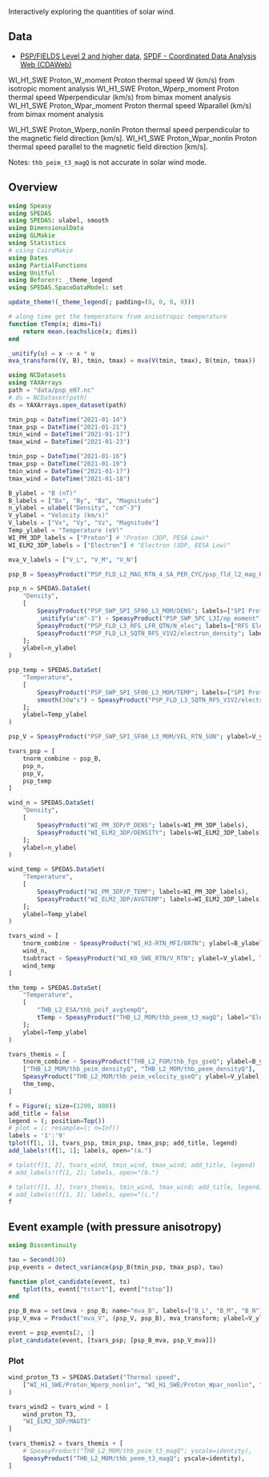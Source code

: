 Interactively exploring the quantities of solar wind.

## Data

- [PSP/FIELDS Level 2 and higher data](https://fields.ssl.berkeley.edu/data/), [SPDF - Coordinated Data Analysis Web (CDAWeb)](https://cdaweb.gsfc.nasa.gov/cgi-bin/eval2.cgi?dataset=PSP_FLD_L2_MAG_RTN&index=sp_phys)

WI_H1_SWE	Proton_W_moment	        Proton thermal speed W (km/s) from isotropic moment analysis
WI_H1_SWE	Proton_Wperp_moment 	Proton thermal speed Wperpendicular (km/s) from bimax moment analysis
WI_H1_SWE	Proton_Wpar_moment	    Proton thermal speed Wparallel (km/s) from bimax moment analysis

WI_H1_SWE	Proton_Wperp_nonlin	    Proton thermal speed perpendicular to the magnetic field direction [km/s].
WI_H1_SWE	Proton_Wpar_nonlin	    Proton thermal speed parallel to the magnetic field direction [km/s].

Notes: `thb_peim_t3_magQ` is not accurate in solar wind mode.

## Overview

```julia
using Speasy
using SPEDAS
using SPEDAS: ulabel, smooth
using DimensionalData
using GLMakie
using Statistics
# using CairoMakie
using Dates
using PartialFunctions
using Unitful
using Beforerr: _theme_legend
using SPEDAS.SpaceDataModel: set

update_theme!(_theme_legend(; padding=(0, 0, 0, 0)))
```

```julia
# along time get the temperature from anisotropic temperature
function tTemp(x; dims=Ti)
    return mean.(eachslice(x; dims))
end

_unitify(u) = x -> x * u
mva_transform((V, B), tmin, tmax) = mva(V(tmin, tmax), B(tmin, tmax))
```



```julia
using NCDatasets
using YAXArrays
path = "data/psp_e07.nc"
# ds = NCDataset(path)
ds = YAXArrays.open_dataset(path)
```

```julia
tmin_psp = DateTime("2021-01-14")
tmax_psp = DateTime("2021-01-21")
tmin_wind = DateTime("2021-01-17")
tmax_wind = DateTime("2021-01-23")

tmin_psp = DateTime("2021-01-16")
tmax_psp = DateTime("2021-01-19")
tmin_wind = DateTime("2021-01-17")
tmax_wind = DateTime("2021-01-18")

B_ylabel = "B (nT)"
B_labels = ["Bx", "By", "Bz", "Magnitude"]
n_ylabel = ulabel("Density", "cm^-3")
V_ylabel = "Velocity (km/s)"
V_labels = ["Vx", "Vy", "Vz", "Magnitude"]
Temp_ylabel = "Temperature (eV)"
WI_PM_3DP_labels = ["Proton"] # "Proton (3DP, PESA Low)"
WI_ELM2_3DP_labels = ["Electron"] # "Electron (3DP, EESA Low)"

mva_V_labels = ["V_L", "V_M", "V_N"]
```

```julia
psp_B = SpeasyProduct("PSP_FLD_L2_MAG_RTN_4_SA_PER_CYC/psp_fld_l2_mag_RTN_4_Sa_per_Cyc"; ylabel=B_ylabel, labels=B_labels)

psp_n = SPEDAS.DataSet(
    "Density",
    [
        SpeasyProduct("PSP_SWP_SPI_SF00_L3_MOM/DENS"; labels=["SPI Proton"]),
        _unitify(u"cm^-3") ∘ SpeasyProduct("PSP_SWP_SPC_L3I/np_moment"; labels=["SPC Proton"]),
        SpeasyProduct("PSP_FLD_L3_RFS_LFR_QTN/N_elec"; labels=["RFS Electron"]),
        SpeasyProduct("PSP_FLD_L3_SQTN_RFS_V1V2/electron_density"; labels=["SQTN Electron"])
    ];
    ylabel=n_ylabel
)

psp_temp = SPEDAS.DataSet(
    "Temperature",
    [
        SpeasyProduct("PSP_SWP_SPI_SF00_L3_MOM/TEMP"; labels=["SPI Proton"]),
        smooth(30u"s") ∘ SpeasyProduct("PSP_FLD_L3_SQTN_RFS_V1V2/electron_core_temperature"; labels=["SQTN Electron core"]),
    ];
    ylabel=Temp_ylabel
)

psp_V = SpeasyProduct("PSP_SWP_SPI_SF00_L3_MOM/VEL_RTN_SUN"; ylabel=V_ylabel, labels=V_labels)

tvars_psp = [
    tnorm_combine ∘ psp_B,
    psp_n,
    psp_V,
    psp_temp
]
```

```julia
wind_n = SPEDAS.DataSet(
    "Density",
    [
        SpeasyProduct("WI_PM_3DP/P_DENS"; labels=WI_PM_3DP_labels),
        SpeasyProduct("WI_ELM2_3DP/DENSITY"; labels=WI_ELM2_3DP_labels)
    ];
    ylabel=n_ylabel
)

wind_temp = SPEDAS.DataSet(
    "Temperature",
    [
        SpeasyProduct("WI_PM_3DP/P_TEMP"; labels=WI_PM_3DP_labels),
        SpeasyProduct("WI_ELM2_3DP/AVGTEMP"; labels=WI_ELM2_3DP_labels),
    ];
    ylabel=Temp_ylabel
)

tvars_wind = [
    tnorm_combine ∘ SpeasyProduct("WI_H3-RTN_MFI/BRTN"; ylabel=B_ylabel, labels=B_labels),
    wind_n,
    tsubtract ∘ SpeasyProduct("WI_K0_SWE_RTN/V_RTN"; ylabel=V_ylabel, labels=V_labels),
    wind_temp
]
```

```julia
thm_temp = SPEDAS.DataSet(
    "Temperature",
    [
        "THB_L2_ESA/thb_peif_avgtempQ",
        tTemp ∘ SpeasyProduct("THB_L2_MOM/thb_peem_t3_magQ"; label="Electron")
    ];
    ylabel=Temp_ylabel
)

tvars_themis = [
    tnorm_combine ∘ SpeasyProduct("THB_L2_FGM/thb_fgs_gseQ"; ylabel=B_ylabel, labels=B_labels),
    ["THB_L2_MOM/thb_peim_densityQ", "THB_L2_MOM/thb_peem_densityQ"],
    SpeasyProduct("THB_L2_MOM/thb_peim_velocity_gseQ"; ylabel=V_ylabel, labels=V_labels),
    thm_temp,
]
```

```julia
f = Figure(; size=(1200, 800))
add_title = false
legend = (; position=Top())
# plot = (; resample=(; n=Inf))
labels = '1':'9'
tplot(f[1, 1], tvars_psp, tmin_psp, tmax_psp; add_title, legend)
add_labels!(f[1, 1]; labels, open="(a.")

# tplot(f[1, 2], tvars_wind, tmin_wind, tmax_wind; add_title, legend)
# add_labels!(f[1, 2]; labels, open="(b.")

# tplot(f[1, 3], tvars_themis, tmin_wind, tmax_wind; add_title, legend)
# add_labels!(f[1, 3]; labels, open="(c.")
f
```

## Event example (with pressure anisotropy)

```julia
using Discontinuity

tau = Second(30)
psp_events = detect_variance(psp_B(tmin_psp, tmax_psp), tau)
```

```julia
function plot_candidate(event, ts)
    tplot(ts, event["tstart"], event["tstop"])
end

psp_B_mva = set(mva ∘ psp_B; name="mva_B", labels=["B_L", "B_M", "B_N"])
psp_V_mva = Product("mva_V", (psp_V, psp_B), mva_transform; ylabel=V_ylabel, labels=mva_V_labels)

event = psp_events[2, :]
plot_candidate(event, [tvars_psp; [psp_B_mva, psp_V_mva]])
```

### Plot

```julia
wind_proton_T3 = SPEDAS.DataSet("Thermal speed",
    ["WI_H1_SWE/Proton_Wperp_nonlin", "WI_H1_SWE/Proton_Wpar_nonlin", "WI_H1_SWE/Proton_Wperp_moment", "WI_H1_SWE/Proton_Wpar_moment"]
)

tvars_wind2 = tvars_wind + [
    wind_proton_T3,
    "WI_ELM2_3DP/MAGT3"
]

tvars_themis2 = tvars_themis + [
    # SpeasyProduct("THB_L2_MOM/thb_peim_t3_magQ"; yscale=identity),
    SpeasyProduct("THB_L2_MOM/thb_peem_t3_magQ"; yscale=identity),
]
```